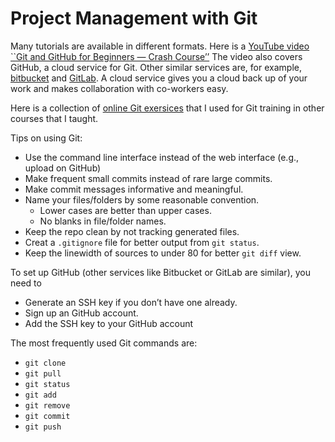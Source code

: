 # Project Management with Git

Many tutorials are available in different formats. Here is a [YouTube video
``Git and GitHub for Beginners --- Crash
Course''](https://www.youtube.com/watch?v=RGOj5yH7evk)
<!-- https://www.youtube.com/watch?v=USjZcfj8yxE). -->
The video also covers GitHub, a cloud service for Git. Other similar services
are, for example, [bitbucket](bitbucket.org) and [GitLab](gitlab.com). A cloud
service gives you a cloud back up of your work and makes collaboration with
co-workers easy.


Here is a collection of [online Git exersices](https://gitexercises.fracz.com)
that I used for Git training in other courses that I taught.


Tips on using Git:

+ Use the command line interface instead of the web interface (e.g., upload on GitHub)
+ Make frequent small commits instead of rare large commits.
+ Make commit messages informative and meaningful.
+ Name your files/folders by some reasonable convention. 
    - Lower cases are better than upper cases.
    - No blanks in file/folder names.
+ Keep the repo clean by not tracking generated files.
+ Creat a `.gitignore` file for better output from `git status`.
+ Keep the linewidth of sources to under 80 for better `git diff` view.


To set up GitHub (other services like Bitbucket or GitLab are similar), you need to

+ Generate an SSH key if you don't have one already.
+ Sign up an GitHub account.
+ Add the SSH key to your GitHub account


The most frequently used Git commands are:

+ `git clone`
+ `git pull`
+ `git status`
+ `git add`
+ `git remove`
+ `git commit`
+ `git push`
